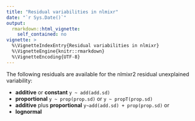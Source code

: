 ```yaml
---
title: "Residual variabilities in nlmixr"
date: "`r Sys.Date()`"
output:
  rmarkdown::html_vignette:
    self_contained: no
vignette: >
  %\VignetteIndexEntry{Residual variabilities in nlmixr}
  %\VignetteEngine{knitr::rmarkdown}
  %\VignetteEncoding{UTF-8}
---
```


The following residuals are available for the nlmixr2 residual unexplained variability:

- **additive** or **constant** `y ~ add(add.sd)`
- **proportional** `y ~ prop(prop.sd)` or `y ~ propT(prop.sd)`
- **additive** plus **proportional** `y~add(add.sd) + prop(prop.sd)` or 
- **lognormal** 
